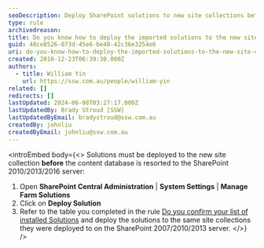 ```yaml
---
seoDescription: Deploy SharePoint solutions to new site collections before resorting the content database to ensure a seamless transition between servers.
type: rule
archivedreason:
title: Do you know how to deploy the imported solutions to the new site collection
guid: 48ce8526-073d-45e6-be48-42c36e3254e6
uri: do-you-know-how-to-deploy-the-imported-solutions-to-the-new-site-collection
created: 2010-12-23T06:39:30.000Z
authors:
  - title: William Yin
    url: https://ssw.com.au/people/william-yin
related: []
redirects: []
lastUpdated: 2024-06-08T03:27:17.000Z
lastUpdatedBy: Brady Stroud [SSW]
lastUpdatedByEmail: bradystroud@ssw.com.au
createdBy: johnliu
createdByEmail: johnliu@ssw.com.au
---
```


<introEmbed
  body={<>
Solutions must be deployed to the new site collection **before** the content database is resorted to the SharePoint 2010/2013/2016 server:

1. Open **SharePoint Central Administration** | **System Settings** | **Manage Farm Solutions**
2. Click on **Deploy Solution**
3. Refer to the table you completed in the rule [Do you confirm your list of installed Solutions](/do-you-confirm-your-list-of-installed-sharepoint-2007-solutions) and deploy the solutions to the same site collections they were deployed to on the SharePoint 2007/2010/2013 server.
  </>}
/>
